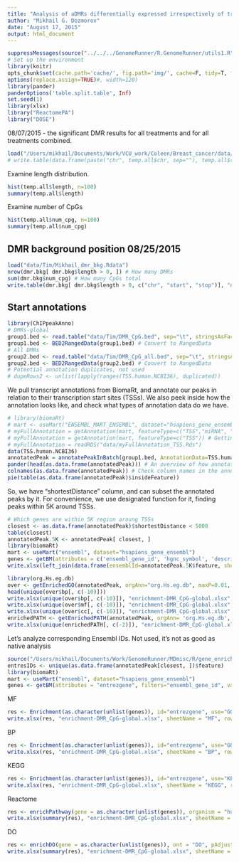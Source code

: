 ```yaml
---
title: "Analysis of aDMRs differentially expressed irrespectively of treatment"
author: "Mikhail G. Dozmorov"
date: "August 17, 2015"
output: html_document
---
```

```r
suppressMessages(source("../../../GenomeRunner/R.GenomeRunner/utils1.R"))
# Set up the environment
library(knitr) 
opts_chunk$set(cache.path='cache/', fig.path='img/', cache=F, tidy=T, fig.keep='high', echo=F, dpi=100, warnings=F, message=F, comment=NA, warning=F) #out.width=700, 
options(replace.assign=TRUE)#, width=120)
library(pander)
panderOptions('table.split.table', Inf)
set.seed(1)
library(xlsx)
library("ReactomePA")
library("DOSE")
```

08/07/2015 - the significant DMR results for all treatments and for all treatments combined. 
```r
load("/Users/mikhail/Documents/Work/VCU_work/Coleen/Breast_cancer/data/Tim/DMR_CpG.Rdata")
# write.table(data.frame(paste("chr", temp.all$chr, sep=""), temp.all$start, temp.all$stop), "/Users/mikhail/Documents/Work/VCU_work/Coleen/Breast_cancer/data/Tim/DMR_CpG.bed", sep="\t", row.names=FALSE, col.names=FALSE, quote=F)
```

Examine length distribution.

```r
hist(temp.all$length, n=100)
summary(temp.all$length)
```

Examine number of CpGs

```r
hist(temp.all$num_cpg, n=100)
summary(temp.all$num_cpg)
```

DMR background position 08/25/2015
---

```r
load("data/Tim/Mikhail_dmr_bkg.Rdata")
nrow(dmr.bkg[ dmr.bkg$length > 0, ]) # How many DMRs
sum(dmr.bkg$num_cpg) # How many CpGs total
write.table(dmr.bkg[ dmr.bkg$length > 0, c("chr", "start", "stop")], "data/Tim/DMR_CpG_all.bed", sep="\t", quote=F, row.names=F, col.names = F)
```

Start annotations
---

```r
library(ChIPpeakAnno)
# DMRs-global
group1.bed <- read.table("data/Tim/DMR_CpG.bed", sep="\t", stringsAsFactors = FALSE)
group1.bed <- BED2RangedData(group1.bed) # Convert to RangedData
# All DMRs 
group2.bed <- read.table("data/Tim/DMR_CpG_all.bed", sep="\t", stringsAsFactors = FALSE)
group2.bed <- BED2RangedData(group2.bed) # Convert to RangedData
# Potential annotation duplicates, not used
# dupeRows2 <- unlist(lapply(ranges(TSS.human.NCBI36), duplicated))
```

We pull transcript annotations from BiomaRt, and annotate our peaks in relation to their transcription start sites (TSSs). We also peek inside how the annotation looks like, and check what types of annotation data do we have.

```r
# library(biomaRt)
# mart <- useMart("ENSEMBL_MART_ENSEMBL", dataset="hsapiens_gene_ensembl", host="feb2014.archive.ensembl.org",path="/biomart/martservice",archive=FALSE, verbose=TRUE) # Last mart containing HG19 genome annotation
# myFullAnnotation = getAnnotation(mart, featureType=c("TSS","miRNA", "Exon", "5utr", "3utr", "ExonPlusUtr", "transcript")) # An example in relation to what we can get annotations
# myFullAnnotation = getAnnotation(mart, featureType=c("TSS")) # Getting annotations is time consuming
# myFullAnnotation = readRDS("data/myFullAnnotation_TSS.Rds")
data(TSS.human.NCBI36)
annotatedPeak = annotatePeakInBatch(group1.bed, AnnotationData=TSS.human.NCBI36, select = "first")
pander(head(as.data.frame(annotatedPeak))) # An overview of how annotation results look like
colnames(as.data.frame(annotatedPeak)) # Check column names in the annotation results
pie(table(as.data.frame(annotatedPeak)$insideFeature))
```

So, we have "shortestDistance" column, and can subset the annotated peaks by it. For convenience, we use designated function for it, finding peaks within 5K around TSSs.

```r
# Which genes are within 5K region aroung TSSs
closest <- as.data.frame(annotatedPeak)$shortestDistance < 5000
table(closest)
annotatedPeak.5K <- annotatedPeak[ closest, ]
library(biomaRt)
mart <- useMart("ensembl", dataset="hsapiens_gene_ensembl")
genes <- getBM(attributes = c('ensembl_gene_id', 'hgnc_symbol', 'description'), filters = 'ensembl_gene_id', values = annotatedPeak.5K$feature, mart = mart, uniqueRows = TRUE)
write.xlsx(left_join(data.frame(ensemblId=annotatedPeak.5K$feature, shortestDistance=annotatedPeak.5K$shortestDistance), as.data.frame(genes), by=c("ensemblId" = "ensembl_gene_id")), "results/DMR_CpG-global_genes5K.xlsx", sheetName = "genes")

library(org.Hs.eg.db)
over <- getEnrichedGO(annotatedPeak, orgAnn="org.Hs.eg.db", maxP=0.01, multiAdj=FALSE, minGOterm=10, multiAdjMethod="")
head(unique(over$bp[, c(-10)]))
write.xlsx(unique(over$bp[, c(-10)]), "enrichment-DMR_CpG-global.xlsx", sheetName = "BP-peaks", row.names=F, append = T)
write.xlsx(unique(over$mf[, c(-10)]), "enrichment-DMR_CpG-global.xlsx", sheetName = "MF-peaks", row.names=F, append = T)
write.xlsx(unique(over$cc[, c(-10)]), "enrichment-DMR_CpG-global.xlsx", sheetName = "CC-peaks", row.names=F, append = T)
enrichedPATH <- getEnrichedPATH(annotatedPeak, orgAnn= 'org.Hs.eg.db', pathAnn='KEGG.db', feature_id_type="ensembl_gene_id", maxP=0.01, minPATHterm=10, multiAdjMethod="none")
write.xlsx(unique(enrichedPATH[, c(-2)]), "enrichment-DMR_CpG-global.xlsx", sheetName = "KEGG-peaks", row.names=F, append = T)
```

Let's analyze corresponding Ensembl IDs. Not used, it's not as good as native analysis

```r
source("/Users/mikhail/Documents/Work/GenomeRunner/MDmisc/R/gene_enrichment_hg19.R")
entresIDs <- unique(as.data.frame(annotatedPeak[closest, ])$feature)
library(biomaRt)
mart <- useMart("ensembl", dataset="hsapiens_gene_ensembl")
genes <- getBM(attributes = "entrezgene", filters="ensembl_gene_id", values=entresIDs, mart = mart, uniqueRows = T)
```

MF

```r
res <- Enrichment(as.character(unlist(genes)), id="entrezgene", use="GO", ont="MF")
write.xlsx(res, "enrichment-DMR_CpG-global.xlsx", sheetName = "MF", row.names=F, append = T)
```

BP

```r
res <- Enrichment(as.character(unlist(genes)), id="entrezgene", use="GO", ont="BP")
write.xlsx(res, "enrichment-DMR_CpG-global.xlsx", sheetName = "BP", row.names=F, append = T)
```

KEGG

```r
res <- Enrichment(as.character(unlist(genes)), id="entrezgene", use="KEGG")
write.xlsx(res, "enrichment-DMR_CpG-global.xlsx", sheetName = "KEGG", row.names=F, append = T)
```

Reactome

```r
res <- enrichPathway(gene = as.character(unlist(genes)), organism = "human", pAdjustMethod = "BH", pvalueCutoff = 0.1, qvalueCutoff = 0.2, readable = TRUE)
write.xlsx(summary(res), "enrichment-DMR_CpG-global.xlsx", sheetName = "Reactome",row.names=FALSE,  append = T)
```

DO

```r
res <- enrichDO(gene = as.character(unlist(genes)), ont = "DO", pAdjustMethod = "none", pvalueCutoff = 0.1, qvalueCutoff = 0.2, readable = TRUE)
write.xlsx(summary(res), "enrichment-DMR_CpG-global.xlsx", sheetName = "DO",row.names=FALSE,  append = T)
```



